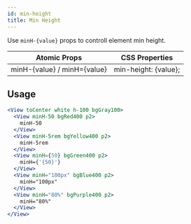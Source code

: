 ```yaml
---
id: min-height
title: Min Height
---
```


Use `minH-{value}` props to controll element min height.

| Atomic Props                | CSS Properties       |
| --------------------------- | -------------------- |
| minH-{value} / minH={value} | min-height: {value}; |

## Usage

```jsx live
<View toCenter white h-100 bgGray100>
  <View minH-50 bgRed400 p2>
    minH-50
  </View>
  <View minH-5rem bgYellow400 p2>
    minH-5rem
  </View>
  <View minH={50} bgGreen400 p2>
    minH={'{50}'}
  </View>
  <View minH="100px" bgBlue400 p2>
    minH="100px"
  </View>
  <View minH="80%" bgPurple400 p2>
    minH="80%"
  </View>
</View>
```
